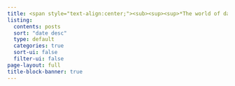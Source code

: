 ```yaml
---
title: <span style="text-align:center;"><sub><sup><sup>*The world of data needs you; since It defines the way we live and work!*</sup></sup></sub></span>
listing:
  contents: posts
  sort: "date desc"
  type: default
  categories: true
  sort-ui: false
  filter-ui: false
page-layout: full
title-block-banner: true
---
```


```{=html}
<style>

#title-block-header {
  margin-block-end: 1rem;
  position: relative;
  margin-top: -10px;
  height: 65px;
}

.quarto-title-banner {
  margin-block-end: 1rem;
  position: relative;
  margin-top: -15px;
  height: 90%;
}

</style>
```
